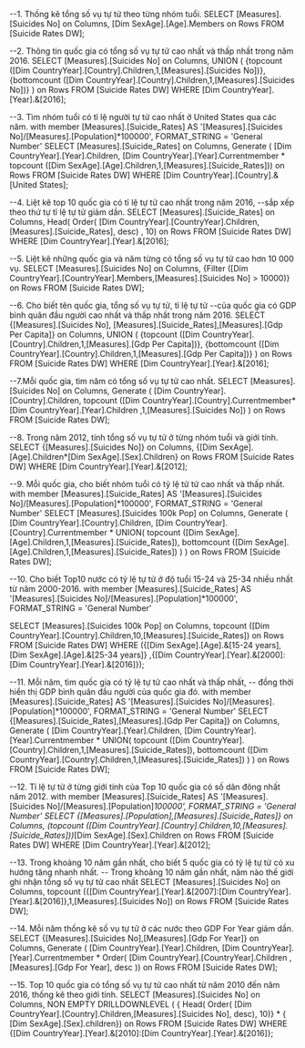 ﻿

--1.	Thống kê tổng số vụ tự tử theo từng nhóm tuổi.
SELECT  [Measures].[Suicides No] on Columns, [Dim SexAge].[Age].Members on Rows
FROM [Suicide Rates DW];

--2.	Thông tin quốc gia có tổng số vụ tự tử cao nhất và thấp nhất trong năm 2016.
SELECT [Measures].[Suicides No] on Columns, 
UNION (
{topcount ([Dim CountryYear].[Country].Children,1,[Measures].[Suicides No])},
{bottomcount ([Dim CountryYear].[Country].Children,1,[Measures].[Suicides No])} )
on Rows
FROM [Suicide Rates DW]
WHERE [Dim CountryYear].[Year].&[2016];


--3.	Tìm nhóm tuổi có tỉ lệ người tự tử cao nhất ở United States qua các năm.
with member [Measures].[Suicide_Rates] AS '[Measures].[Suicides No]/[Measures].[Population]*100000', FORMAT_STRING = 'General Number'
SELECT [Measures].[Suicide_Rates] on Columns, 
Generate (
	[Dim CountryYear].[Year].Children,
	[Dim CountryYear].[Year].Currentmember * topcount ([Dim SexAge].[Age].Children,1,[Measures].[Suicide_Rates])) 
	on Rows
FROM [Suicide Rates DW]
WHERE [Dim CountryYear].[Country].&[United States];

--4.	Liệt kê top 10 quốc gia có tỉ lệ tự tử cao nhất trong năm 2016, 
--sắp xếp theo thứ tự tỉ lệ tự tử giảm dần.
SELECT [Measures].[Suicide_Rates] on Columns, 
Head( Order( 
			[Dim CountryYear].[CountryYear].Children,[Measures].[Suicide_Rates], desc)
			, 10)
			on Rows
FROM [Suicide Rates DW]
WHERE [Dim CountryYear].[Year].&[2016];

--5.	Liệt kê những quốc gia và năm từng có tổng số vụ tự tử cao hơn 10 000 vụ.
SELECT [Measures].[Suicides No] on Columns, 
{Filter ([Dim CountryYear].[CountryYear].Members,[Measures].[Suicides No] > 10000)} on Rows
FROM [Suicide Rates DW];

--6.	Cho biết tên quốc gia, tổng số vụ tự tử, tỉ lệ tự tử 
--của quốc gia có GDP bình quân đầu người cao nhất và thấp nhất trong năm 2016.
SELECT {[Measures].[Suicides No], [Measures].[Suicide_Rates],[Measures].[Gdp Per Capita]} on Columns, 
UNION (
	{topcount ([Dim CountryYear].[Country].Children,1,[Measures].[Gdp Per Capita])},
	{bottomcount ([Dim CountryYear].[Country].Children,1,[Measures].[Gdp Per Capita])} )
on Rows
FROM [Suicide Rates DW]
WHERE [Dim CountryYear].[Year].&[2016];

--7.Mỗi quốc gia, tìm năm có tổng số vụ tự tử cao nhất.
SELECT [Measures].[Suicides No] on Columns, 
Generate (
	[Dim CountryYear].[Country].Children,
	topcount ([Dim CountryYear].[Country].Currentmember*[Dim CountryYear].[Year].Children
	,1,[Measures].[Suicides No])
	) 
	on Rows
FROM [Suicide Rates DW];

--8.	Trong năm 2012, tính tổng số vụ tự tử ở từng nhóm tuổi và giới tính.
SELECT {[Measures].[Suicides No]} on Columns,
{[Dim SexAge].[Age].Children*[Dim SexAge].[Sex].Children} on Rows
FROM [Suicide Rates DW]
WHERE [Dim CountryYear].[Year].&[2012];

--9.	Mỗi quốc gia, cho biết nhóm tuổi có tỷ lệ tử tử cao nhất và thấp nhất.
with member [Measures].[Suicide_Rates] AS '[Measures].[Suicides No]/[Measures].[Population]*100000', FORMAT_STRING = 'General Number'
SELECT [Measures].[Suicides 100k Pop] on Columns, 
Generate (
	[Dim CountryYear].[Country].Children,
	[Dim CountryYear].[Country].Currentmember * 
	UNION(
		topcount ([Dim SexAge].[Age].Children,1,[Measures].[Suicide_Rates]),
		bottomcount ([Dim SexAge].[Age].Children,1,[Measures].[Suicide_Rates])
		)
	) 
	on Rows
FROM [Suicide Rates DW];

--10.	 Cho biết Top10 nước có tỷ lệ tự tử ở độ tuổi 15-24 và 25-34 nhiều nhất từ năm 2000-2016.
with member [Measures].[Suicide_Rates] AS '[Measures].[Suicides No]/[Measures].[Population]*100000', FORMAT_STRING = 'General Number'

SELECT [Measures].[Suicides 100k Pop] on Columns, 
topcount ([Dim CountryYear].[Country].Children,10,[Measures].[Suicide_Rates])
	on Rows
FROM [Suicide Rates DW]
WHERE ({[Dim SexAge].[Age].&[15-24 years],[Dim SexAge].[Age].&[25-34 years]}
	,{[Dim CountryYear].[Year].&[2000]:[Dim CountryYear].[Year].&[2016]});

--11.	 Mỗi năm, tìm quốc gia có tỷ lệ tự tử cao nhất và thấp nhất, 
-- đồng thời hiển thị GDP bình quân đầu người của quốc gia đó.
with member [Measures].[Suicide_Rates] AS '[Measures].[Suicides No]/[Measures].[Population]*100000', FORMAT_STRING = 'General Number'
SELECT {[Measures].[Suicide_Rates],[Measures].[Gdp Per Capita]} on Columns, 
Generate (
	[Dim CountryYear].[Year].Children,
	[Dim CountryYear].[Year].Currentmember * 
	UNION(
		topcount ([Dim CountryYear].[Country].Children,1,[Measures].[Suicide_Rates]),
		bottomcount ([Dim CountryYear].[Country].Children,1,[Measures].[Suicide_Rates])
		)
	)
	on Rows
FROM [Suicide Rates DW];

--12.	 Tỉ lệ tự tử ở từng giới tính của Top 10 quốc gia có số dân đông nhất năm 2012.
with member [Measures].[Suicide_Rates] AS '[Measures].[Suicides No]/[Measures].[Population]*100000', FORMAT_STRING = 'General Number'
SELECT {[Measures].[Population],[Measures].[Suicide_Rates]} on Columns,
(topcount ([Dim CountryYear].[Country].Children,10,[Measures].[Suicide_Rates]))*[Dim SexAge].[Sex].Children
	on Rows
FROM [Suicide Rates DW]
WHERE [Dim CountryYear].[Year].&[2012];

--13.	Trong khoảng 10 năm gần nhất, cho biết 5 quốc gia có tỷ lệ tự tử có xu hướng tăng nhanh nhất.
-- Trong khoảng 10 năm gần nhất, năm nào thế giới ghi nhận tổng số vụ tự tử cao nhất
SELECT [Measures].[Suicides No] on Columns,
topcount ({[Dim CountryYear].[Year].&[2007]:[Dim CountryYear].[Year].&[2016]},1,[Measures].[Suicides No]) on Rows
FROM [Suicide Rates DW];

--14.	 Mỗi năm thống kê số vụ tự tử ở các nước theo GDP For Year giảm dần.
SELECT  {[Measures].[Suicides No],[Measures].[Gdp For Year]} on Columns, 
Generate (
	[Dim CountryYear].[Year].Children,
	[Dim CountryYear].[Year].Currentmember * 
	Order(
	[Dim CountryYear].[CountryYear].Children ,[Measures].[Gdp For Year], desc
	)) on Rows
FROM [Suicide Rates DW];

--15.	Top 10 quốc gia có tổng số vụ tự tử cao nhất từ năm 2010 đến năm 2016, thống kê theo giới tính.
SELECT [Measures].[Suicides No] on Columns,
NON EMPTY DRILLDOWNLEVEL (
						{ Head( Order( [Dim CountryYear].[Country].Children,[Measures].[Suicides No], desc), 10)}
					* { [Dim SexAge].[Sex].children}) on Rows
FROM [Suicide Rates DW]
WHERE {[Dim CountryYear].[Year].&[2010]:[Dim CountryYear].[Year].&[2016]};
